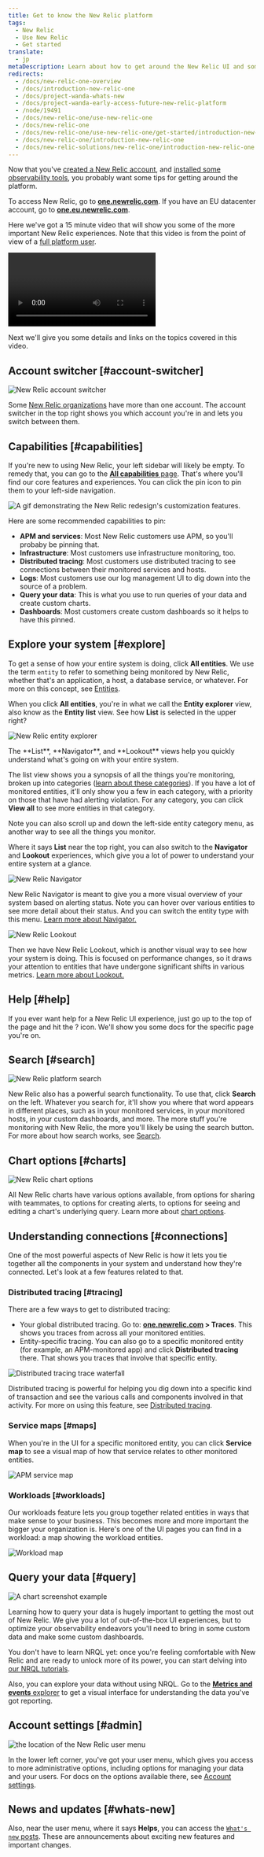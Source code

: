 ```yaml
---
title: Get to know the New Relic platform
tags:
  - New Relic 
  - Use New Relic
  - Get started
translate:
  - jp
metaDescription: Learn about how to get around the New Relic UI and some of the most important experiences. 
redirects:
  - /docs/new-relic-one-overview
  - /docs/introduction-new-relic-one
  - /docs/project-wanda-whats-new
  - /docs/project-wanda-early-access-future-new-relic-platform
  - /node/19491
  - /docs/new-relic-one/use-new-relic-one
  - /docs/new-relic-one
  - /docs/new-relic-one/use-new-relic-one/get-started/introduction-new-relic-one
  - /docs/new-relic-one/introduction-new-relic-one
  - /docs/new-relic-solutions/new-relic-one/introduction-new-relic-one
---
```















Now that you've [created a New Relic account](https://newrelic.com/signup), and [installed some observability tools](/docs/new-relic-solutions/get-started/implementation-guide-intro), you probably want some tips for getting around the platform. 

To access New Relic, go to **[one.newrelic.com](https://one.newrelic.com/all-capabilities)**. If you have an EU datacenter account, go to **[one.eu.newrelic.com](https://one.eu.newrelic.com)**.

Here we've got a 15 minute video that will show you some of the more important New Relic experiences. Note that this video is from the point of view of a [full platform user](/docs/accounts/accounts-billing/new-relic-one-user-management/user-type). 

<Video
  type="wistia"
  id="y7cea3r0a0"
/>

Next we'll give you some details and links on the topics covered in this video.

## Account switcher [#account-switcher]

<img
  title="New Relic account switcher"
  alt="New Relic account switcher"
  src={accountSwitcherWide}
/>

Some [New Relic organizations](/docs/accounts/accounts-billing/account-structure/new-relic-account-structure) have more than one account. The account switcher in the top right shows you which account you're in and lets you switch between them. 

## Capabilities [#capabilities]

If you're new to using New Relic, your left sidebar will likely be empty. To remedy that, you can go to the [**All capabilities** page](https://one.newrelic.com/all-capabilities). That's where you'll find our core features and experiences. You can click the pin icon to pin them to your left-side navigation. 

<img
  title="Customize New Relic"
  alt="A gif demonstrating the New Relic redesign's customization features."
  src={transtionGuideUiRedesignCustomize}
/>

Here are some recommended capabilities to pin: 

* **APM and services**: Most New Relic customers use APM, so you'll probaby be pinning that. 
* **Infrastructure**: Most customers use infrastructure monitoring, too. 
* **Distributed tracing**: Most customers use distributed tracing to see connections between their monitored services and hosts.  
* **Logs**: Most customers use our log management UI to dig down into the source of a problem. 
* **Query your data**: This is what you use to run queries of your data and create custom charts. 
* **Dashboards**: Most customers create custom dashboards so it helps to have this pinned. 

## Explore your system [#explore]

To get a sense of how your entire system is doing, click **All entities**. We use the term `entity` to refer to something being monitored by New Relic, whether that's an application, a host, a database service, or whatever. For more on this concept, see [Entities](/docs/new-relic-solutions/new-relic-one/core-concepts/what-entity-new-relic). 

When you click **All entities**, you're in what we call the **Entity explorer** view, also know as the **Entity list** view. See how **List** is selected in the upper right? 

<img
  title="New Relic entity explorer"
  alt="New Relic entity explorer"
  src={entityExplorer}
/>
<figcaption>
  The **List**, **Navigator**, and **Lookout** views help you quickly understand what's going on with your entire system. 
</figcaption>

The list view shows you a synopsis of all the things you're monitoring, broken up into categories ([learn about these categories](/docs/new-relic-solutions/new-relic-one/core-concepts/new-relic-explorer-view-performance-across-apps-services-hosts/#find)). If you have a lot of monitored entities, it'll only show you a few in each category, with a priority on those that have had alerting violation. For any category, you can click **View all** to see more entities in that category. 

Note you can also scroll up and down the left-side entity category menu, as another way to see all the things you monitor. 

Where it says **List** near the top right, you can also switch to the **Navigator** and **Lookout** experiences, which give you a lot of power to understand your entire system at a glance. 

<img
  title="New Relic Navigator"
  alt="New Relic Navigator"
  src={navigator}
/>

New Relic Navigator is meant to give you a more visual overview of your system based on alerting status. Note you can hover over various entities to see more detail about their status. And you can switch the entity type with this menu. [Learn more about Navigator.](/docs/new-relic-solutions/new-relic-one/core-concepts/new-relic-explorer-view-performance-across-apps-services-hosts/#view-navigator)

<img
  title="New Relic Lookout"
  alt="New Relic Lookout"
  src={lookout}
/>

Then we have New Relic Lookout, which is another visual way to see how your system is doing. This is focused on performance changes, so it draws your attention to entities that have undergone significant shifts in various metrics. [Learn more about Lookout.](/docs/new-relic-solutions/new-relic-one/core-concepts/new-relic-explorer-view-performance-across-apps-services-hosts/#view-lookout)

## Help [#help]

If you ever want help for a New Relic UI experience, just go up to the top of the page and hit the ? icon. We'll show you some docs for the specific page you're on.  

## Search [#search]

<img
  title="New Relic platform search"
  alt="New Relic platform search"
  src={search}
/>

New Relic also has a powerful search functionality. To use that, click **Search** on the left. Whatever you search for, it'll show you where that word appears in different places, such as in your monitored services, in your monitored hosts, in your custom dashboards, and more. The more stuff you're monitoring with New Relic, the more you'll likely be using the search button. For more about how search works, see [Search](/docs/new-relic-solutions/new-relic-one/ui-data/basic-ui-features/#search).

## Chart options [#charts]

<img
  title="New Relic chart options"
  alt="New Relic chart options"
  src={chartOptions}
/>

All New Relic charts have various options available, from options for sharing with teammates, to options for creating alerts, to options for seeing and editing a chart's underlying query. Learn more about [chart options](/docs/new-relic-solutions/new-relic-one/ui-data/basic-ui-features).

## Understanding connections [#connections]

One of the most powerful aspects of New Relic is how it lets you tie together all the components in your system and understand how they're connected. Let's look at a few features related to that. 

### Distributed tracing [#tracing]

There are a few ways to get to distributed tracing: 

* Your global distributed tracing. Go to: **[one.newrelic.com](https://one.newrelic.com/all-capabilities) > Traces**. This shows you traces from across all your monitored entities. 
* Entity-specific tracing. You can also go to a specific monitored entity (for example, an APM-monitored app) and click **Distributed tracing** there. That shows you traces that involve that specific entity. 

<img
  title="Distributed tracing trace waterfall"
  alt="Distributed tracing trace waterfall"
  src={traceWaterfall}
/>

Distributed tracing is powerful for helping you dig down into a specific kind of transaction and see the various calls and components involved in that activity. For more on using this feature, see [Distributed tracing](/docs/distributed-tracing/ui-data/understand-use-distributed-tracing-ui). 

### Service maps [#maps]

When you're in the UI for a specific monitored entity, you can click **Service map** to see a visual map of how that service relates to other monitored entities. 

<img
  title="APM service map"
  alt="APM service map"
  src={serviceMap}
/>

### Workloads [#workloads]

Our workloads feature lets you group together related entities in ways that make sense to your business. This becomes more and more important the bigger your organization is. Here's one of the UI pages you can find in a workload: a map showing the workload entities. 

<img
  title="Workload map"
  alt="Workload map"
  src={workloadMap}
/>

## Query your data [#query]

<img
  title="A chart screenshot example"
  alt="A chart screenshot example "
  src={chartsChartUi}
/>

Learning how to query your data is hugely important to getting the most out of New Relic. We give you a lot of out-of-the-box UI experiences, but to optimize your observability endeavors you'll need to bring in some custom data and make some custom dashboards. 

You don't have to learn NRQL yet: once you're feeling comfortable with New Relic and are ready to unlock more of its power, you can start delving into [our NRQL tutorials](/docs/query-your-data/nrql-new-relic-query-language/get-started/introduction-nrql-new-relics-query-language).

Also, you can explore your data without using NRQL. Go to the [**Metrics and events** explorer](https://one.newrelic.com/data-explorer) to get a visual interface for understanding the data you've got reporting. 

## Account settings [#admin]

<img
  title="the location of the New Relic user menu"
  alt="the location of the New Relic user menu"
  src={accountsUserMenuLocation}
/>

In the lower left corner, you've got your user menu, which gives you access to more administrative options, including options for managing your data and your users. For docs on the options available there, see [Account settings](/docs/accounts/accounts-billing/general-account-settings/intro-account-settings).

## News and updates [#whats-new]

Also, near the user menu, where it says **Helps**, you can access the [`What's new` posts](https://docs.newrelic.com/whats-new). These are announcements about exciting new features and important changes. 

